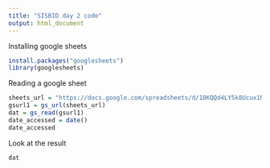 ---
title: "SISBID day 2 code"
output: html_document
---

Installing google sheets
```{r}
install.packages("googlesheets")
library(googlesheets)
```

Reading a google sheet

```{r}
sheets_url = "https://docs.google.com/spreadsheets/d/18KQQd4LY5k8Ucux1MvWCsQGQJlvd0ECTnn-3ixdOKFM/pubhtml"
gsurl1 = gs_url(sheets_url)
dat = gs_read(gsurl1)
date_accessed = date()
date_accessed

```


Look at the result

```{r lookatresult}
dat
```

